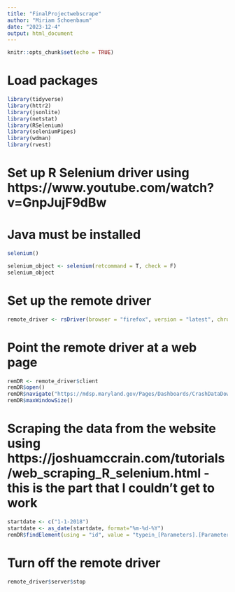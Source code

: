 ---
title: "FinalProjectwebscrape"
author: "Miriam Schoenbaum"
date: "2023-12-4"
output: html_document
---

```{r setup, include=FALSE}
knitr::opts_chunk$set(echo = TRUE)
```

# Load packages

```{r load-packages, message=FALSE}
library(tidyverse)
library(httr2)
library(jsonlite)
library(netstat)
library(RSelenium)
library(seleniumPipes)
library(wdman)
library(rvest)
```

# Set up R Selenium driver using https://www.youtube.com/watch?v=GnpJujF9dBw
# Java must be installed
```{r}
selenium()
```
```{r}
selenium_object <- selenium(retcommand = T, check = F)
selenium_object
```

# Set up the remote driver
```{r}
remote_driver <- rsDriver(browser = "firefox", version = "latest", chromever = NULL, verbose = F, port = free_port())
```


# Point the remote driver at a web page
```{r}
remDR <- remote_driver$client
remDR$open()
remDR$navigate("https://mdsp.maryland.gov/Pages/Dashboards/CrashDataDownload.aspx")
remDR$maxWindowSize()
```

# Scraping the data from the website using https://joshuamccrain.com/tutorials/web_scraping_R_selenium.html - this is the part that I couldn't get to work

```{r}
startdate <- c("1-1-2018")
startdate <- as_date(startdate, format="%m-%d-%Y")
remDR$findElement(using = "id", value = "typein_[Parameters].[Parameter 1]")$sendKeysToElement(list(startdate))
```

# Turn off the remote driver
```{r}
remote_driver$server$stop
```


